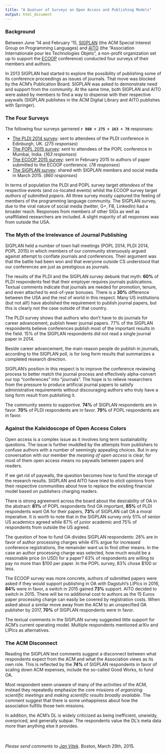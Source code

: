 ```yaml
---
title: "A Quatuor of Surveys on Open Access and Publishing Models"
output: html_document
---
```


### Background

Between June '14 and February '15, [SIGPLAN](http://sigplan.org) (the ACM Special Interest Group on Programming Languages) and [AITO](http://www.aito.org) (the "Association Internationale pour les Technologies Objets", a non-profit organization set up to support the [ECOOP](http://2015.ecoop.org) conference) conducted four surveys of their members and authors.

In 2013 SIGPLAN had started to explore the possibility of publishing some of its conference proceedings as issues of journals. That move was blocked by the ACM's Publication Board. SIGPLAN was asked to demonstrate need and support from the community. At the same time, both SIGPLAN and AITO were asked by members to find a way to dispense with their respective paywalls (SIGPLAN publishes in the ACM Digital Library and AITO publishes with Springer).

### The Four Surveys

The following four surveys garnered <b>`r 860 + 275 + 163 + 78`</b> responses:

  * [The PLDI 2014 survey](http://janvitek.org/who/pldi/): sent to  attendees of the PLDI conference in Edinburgh, UK.  (_275 responses_)
  * [The POPL 2015 survey](http://janvitek.org/who/popl/): sent to  attendees of the POPL conference in Mumbai, India. (_163 responses_)
  * [The ECOOP 2015 survey](http://janvitek.org/who/ecoop/): sent in February 2015 to  authors of paper submitted to the ECOOP conference.  (_78 responses_)
  * [The SIGPLAN survey](http://janvitek.org/whoowns.html): shared with SIGPLAN members and social media in March 2015. (_860 responses_)

In terms of population the PLDI and POPL survey target _attendees_ of the respective events (and co-located events) whilst the ECOOP survey target _authors of submitted papers_. All three survey mostly captured the feeling of members of the programming language community. 
The SIGPLAN survey, due to the viral nature of social media (twitter, G+, FB, LinkedIn) had a broader reach. Responses from members of other SIGs as well as unaffiliated researchers are included.  A slight majority of all responses was from outside the USA.

### The Myth of the Irrelevance of Journal Publishing

SIGPLAN held a number of town hall meetings (POPL 2014, PLDI 2014, POPL 2015) in which members of our community strenuously argued against attempt to conflate journals and conferences.  Their argument was that the battle had been won and that everyone outside CS understood that our conferences are just as prestigious as journals.

The results of the PLDI and the SIGPLAN survey debunk that myth: __60%__ of PLDI respondents feel that their employer requires journals publications. Textual comments indicate that journals are needed for promotion, tenure, and even attached to end-of-year bonuses. 
There is a __30%__ difference between the USA and the rest of world in this respect. Many US institutions (but not all!) have abolished the requirement to publish journal papers, but this is clearly not the case outside of that country.

The PLDI survey shows that authors who don't have to do journals for career advancement, publish fewer journal papers. 77% of the SIGPLAN respondents believe conferences publish most of the important results in the field. 15% of the SIGPLAN respondents did not read a single journal paper in 2014.

Beside career advancement, the main reason people do publish in journals, according to the SIGPLAN poll, is for long form results that summarizes a completed research direction.

SIGPLAN's position in this respect is to improve the conference reviewing process to better match the journal process and effectively alpha-convert our top "conferences" into "journals". The hope is to relieve researchers from the pressure to produce artificial journal papers to satisfy administrative requirements without discouraging authors who truly have a long form result from publishing it.

The community seems to supportive. __74%__ of SIGPLAN respondents are in favor.  __70%__ of PLDI respondents are in favor.  __79%__ of POPL respondents are in favor.

### Against the Kaleidoscope of Open Access Colors

Open access is a complex issue as it involves long term sustainability questions. The issue is further muddled by the attempts from publishers to confuse authors with a number of seemingly appealing choices.  But in any conversation with our member the _meaning of open access_ is clear, for most of them open access means no paywalls between papers and readers. 

If we get rid of paywalls, the question becomes how to fund the storage of the research results. SIGPLAN and AITO have tried to elicit opinions from their respective communities about how to replace the existing financial model based on publishers charging readers.

There is strong agreement across the board about the desirability of OA in the abstract:  __81%__ of POPL respondents find OA important, __85%__ of PLDI respondents want OA for their papers, __73%__ of SIGPLAN call OA a moral imperative. It is worth to note that in the SIGPLAN survey only 51% of senior US academics agreed while 87% of junior academic and 75% of respondents from outside the US agreed. 

The question of how to fund OA divides SIGPLAN respondents: 28% are in favor of author processing charges while 41% argue for increased conference registrations, the remainder want us to find other means.  In the case an author processing charge was selected, how much would be a reasonable price (in USD) for a paper? 63% of respondents are willing to pay no more than $100 per paper. In the POPL survey,  83% chose $100 or less.

The ECOOP survey was more concrete, authors of submitted papers were asked if they would support publishing in OA with Dagstuhl's LIPIcs  in 2016, __84%__ were in favor, a switch in 2015 gained __73%__ support.  AITO decided to switch in 2015.  There will be no additional cost to authors as the 15 Euros paper processing charge can easily be covered by registration costs.   When asked about a similar move away from the ACM to an unspecified OA publisher by 2017, __70%__ of SIGPLAN respondents were in favor.

The textual comments in the SIGPLAN survey suggested little support for ACM's current operating model. Multiple respondents mentioned arXiv and LIPIcs as alternatives.

### The ACM Disconnect

Reading the SIGPLAN text comments suggest a disconnect between what respondents expect from the ACM and what the Association views as its own role.  This is reflected by the __74%__ of SIGPLAN respondents in favor of scaling down ACM expenses, include the so-called Good Works, to fund OA.

Most respondent seem unaware of many of the activities of the ACM, instead they repeatedly emphasize the core missions of _organizing scientific meetings_ and _making scientific results broadly available_.  The comment suggest that there is some unhappiness about how the association fulfills those twin missions.

In addition, the ACM's DL is widely criticized as being inefficient, unwieldy, overpriced, and generally subpar. The respondents value the DL's meta data more than anything else it provides.

<br>
<br>
_Please send comments to [Jan Vitek](http://janvitek.org)._  Boston, March 29th, 2015.


